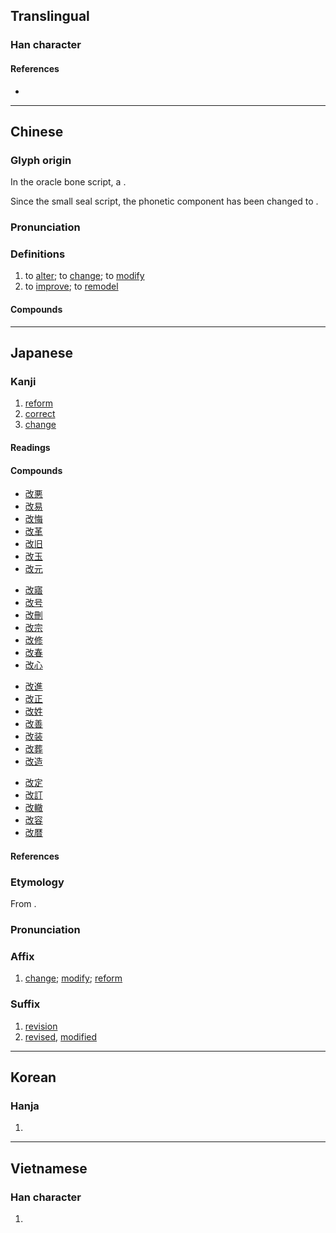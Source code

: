 {{character info/new}}
==Translingual==

===Han character===
{{Han char|rn=66|rad=攴|as=03|sn=7|four=18740|canj=SUOK|ids=⿰[[己]][[攵]]}}

====References====
* {{Han ref|kx=0468.110|dkj=13114|dj=0816.040|hdz=21450.010|uh=6539|ud=25913|bh=A7EF|bd=42991}}

----

==Chinese==
{{zh-forms}}

===Glyph origin===
{{Han etym}}
In the oracle bone script, a {{Han compound|己|攴|ls=psc|c1=p|c2=s|nocap=1}}.

Since the small seal script, the phonetic component has been changed to {{och-l|己}}.

===Pronunciation===
{{zh-pron
|m=gǎi
|c=goi2
|h=pfs=kói
|mn=xm,qz:kóe/zz:ké/kái
|mn_note=kóe/ké - vernacular; kái - literary
|mn-t=goi2
|w=2ke
|mc=y
|oc=y
|ma=zh-gǎi.ogg
|cat=v
}}

===Definitions===
{{zh-hanzi}}

# to [[alter]]; to [[change]]; to [[modify]]
# to [[improve]]; to [[remodel]]

====Compounds====
{{zh-der|宗教改革|修改|和平改革|土改|勞改場|塗改|刪改|年深歲改|悛改|悔改|不改|屢教不改|勞改營|勞改|土地改革|品種改良|怙惡不改|個性難改|朝令暮改|改土歸流|朝行夕改|改葬|改造|改過遷善|改組|校改|改妝|改換門閭|改換家門|改扮|改名易姓|改錯|社會改革|改新|改貌|改適|未改|改悔|改判|改服|改元|改變|改弦易張|批改|朝過夕改|改過自新|改授|改醮|改訂|改歲|朝出夕改|撥改貸|改俗遷風|改版|改轍|改編劇本|改過向善|改容|改制|改玉改行|更改|改頭換面|改動|改裝|改弦易轍|更名改姓|改削|改惡向善|時移事改|改良|改弦易調|朝更暮改|改定|改容加飾|改次|朝更夕改|改轅易轍|改抹|改業|改善|改弦更張|積習難改|改行|改行遷善|朝令夕改|改嫁|改過|改天|改竄|改面革心|改操|知錯能改|改稱|改寫|知過必改|改過從善|改節|改稿|擅改|改觀|改進|改換門庭|改選|改惡從善|改邪歸正|改常|改顏|改編|改張易調|改惡行善|改步改玉|漢字改革|朝聞夕改|改姓更名|改朝換代|改用|痛改前非|改掉|改期|改過不吝|改道|改建|民主改革|改日|改天換地|改易|改革|改正|改換|改點|改錯題|改運|改腔兒|改嘴|改名|改口|改名換姓|改過從新|經濟改革|風雨不改|篡改|翻然改圖|面不改容|風移俗改|醫林改錯|面不改色|竄改|釐改|農業改革|遷善改過|過而能改|農地改革|變風改俗|體改|過勿憚改}}

{{zh-cat|Beginning}}

----

==Japanese==

===Kanji===
{{ja-kanji|grade=4|rs=攴03}}

# [[reform]]
# [[correct]]
# [[change]]

====Readings====
{{ja-readings
|goon=かい
|kanon=かい
|kun=あらた-める, あらた-まる
|nanori=あら
}}

====Compounds====
{{top4}}
* [[改悪]]
* [[改易]]
* [[改悔]]
* [[改革]]
* [[改旧]]
* [[改玉]]
* [[改元]]
{{mid4}}
* [[改寤]]
* [[改号]]
* [[改刪]]
* [[改宗]]
* [[改修]]
* [[改春]]
* [[改心]]
{{mid4}}
* [[改進]]
* [[改正]]
* [[改姓]]
* [[改善]]
* [[改装]]
* [[改葬]]
* [[改造]]
{{mid4}}
* [[改定]]
* [[改訂]]
* [[改轍]]
* [[改容]]
* [[改暦]]
{{bottom}}

====References====
{{ja-kref
|ku=1894
|shift=89FC
|jis=327E
|euc=B2FE
|skip=1-3-4
|freq=147
|nelson=1464
|newnelson=2332
|halpern=243
|kld=180
|heisig=528
|tuttle=4i3.1
}}

===Etymology===
{{ja-kanjitab|かい|yomi=on}}
From {{der|ja|ltc|sort=かい|-}} {{ltc-l|改}}.

===Pronunciation===
{{ja-pron|かい|y=on}}

===Affix===
{{ja-pos|affix|かい}}

# [[change]]; [[modify]]; [[reform]]

===Suffix===
{{ja-pos|suffix|かい}}

# [[revision]]
# [[revised]], [[modified]]
#: {{ja-usex|[[w:ja:三式中戦車|チヌ改]]|チ-ヌ-かい|{{w|Type 3 Chi-Nu medium tank|Chi-Nu '''Kai'''}}}}
#: {{ja-usex|[[w:ja:装輪装甲車 (改)|装輪装甲車（'''改'''）]]|そうりん-そうこう-しゃ（'''かい'''）|Wheeled Armoured Vehicle ('''Improved''')}}

----

==Korean==

===Hanja===
{{ko-hanja|hangeul=개|eumhun=|rv=gae|mr=kae|y=kay}}

# {{rfdef|ko|sort=攴03}}

----

==Vietnamese==

===Han character===
{{vi-hantu|[[cải]], [[cãi]], [[gởi]], [[gửi]]|rs=攴03}}

# {{rfdef|vi|sort=攴03}}